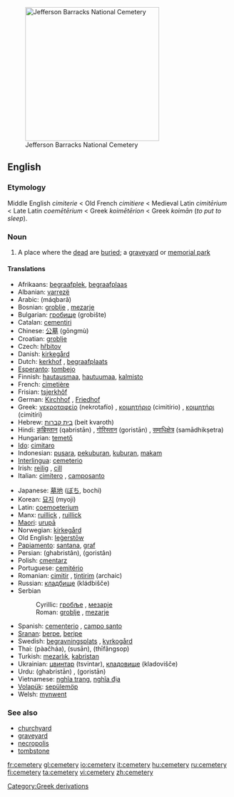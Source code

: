 [[Image:Jefferson Barracks National Cemetery.JPG|thumb|right|300px|Jefferson Barracks National Cemetery]]
==English==
===Etymology===
Middle English ''cimiterie'' < Old French ''cimitiere'' < Medieval Latin ''cimitērium'' < Late Latin ''coemētērium'' < Greek  ''koimētērion'' < Greek ''koimān'' (''to put to sleep'').
===Noun===
{{wikipedia}}
{{en-noun|cemeter|ies}}

#A place where the [[dead]] are [[buried]]; a [[graveyard]] or [[memorial park]]

====Translations==== 
{{top}}
*Afrikaans: [[begraafplek]], [[begraafplaas]]
*Albanian: [[varrezë]] {{f}}
*Arabic: {{ARchar|[[مقبرة]]}} (máqbarâ) {{f}}
*Bosnian: [[groblje#Bosnian|groblje]] {{n}}, [[mezarje#Bosnian|mezarje]] {{n}}
*Bulgarian: [[гробище]] (grobište) {{n}}
*Catalan: [[cementiri]] {{g|Catalan}}
*Chinese: [[公墓]] (gōngmù)
*Croatian: [[groblje#Croatian|groblje]] {{n}}
*Czech: [[hřbitov]] {{m}}
*Danish: [[kirkegård]] {{g|Danish}}
*Dutch: [[kerkhof]] {{n}}, [[begraafplaats]] {{f}}
*[[Esperanto]]: [[tombejo]]
*Finnish: [[hautausmaa]], [[hautuumaa]], [[kalmisto]]
*French: [[cimetière]] {{m}}
*Frisian: [[tsjerkhôf]] {{n}}
*German: [[Kirchhof]] {{m}}, [[Friedhof]] {{m}}
*Greek: [[νεκροταφείο]] (nekrotafío) {{n}}, [[κοιμητήριο]] (cimitírio) {{n}}, [[κοιμητήρι]] (cimitíri) {{n}}
*Hebrew: [[בית קברות]] (beit kvaroth) {{m}}
*Hindi: [[क़ब्रिस्तान]] (qabristān) {{m}}, [[गोरिस्तान]] (goristān) {{m}}, [[समाधिक्षेत्र]] (samādhikṣetra) {{m}}
*Hungarian: [[temető]]
*[[Ido]]: [[cimitaro]]
*Indonesian: [[pusara]], [[pekuburan]], [[kubur|kuburan]], [[makam]] 
*[[Interlingua]]: [[cemeterio]] 
*Irish: [[reilig]] {{f}}, [[cill]] {{f}}
*Italian: [[cimitero]] {{m}}, [[camposanto]] {{m}}
{{mid}}
*Japanese: [[墓地]] ([[ぼち]], bochi)
*Korean: [[묘지]] (myoji)
*Latin: [[coemoeterium]] {{n}}
*Manx: [[ruillick]] {{f}}, [[ruillick]] {{g|Manx}}
*[[Maori]]: [[urupā]]
*Norwegian: [[kirkegård]] {{m}}
*Old English: [[legerstow|leġerstōw]] {{f}}
*[[Papiamento]]: [[santana]], [[graf]]
*Persian: {{FAchar|[[قبرستان]]}} (ghabristân), {{FAchar|[[گورستان]]}} (goristân)
*Polish: [[cmentarz]] {{m}}
*Portuguese: [[cemitério]] {{m}}
*Romanian: [[cimitir]] {{n}}, [[ţintirim]] {{n}} (archaic)
*Russian: [[кладбище]] (kládbišče) {{n}}
*Serbian
*:Cyrillic: [[гробље#Serbian|гробље]] {{n}}, [[мезарје#Serbian|мезарје]] {{n}}
*:Roman: [[groblje#Serbian|groblje]] {{n}}, [[mezarje#Serbian|mezarje]] {{n}}
*Spanish: [[cementerio]] {{m}}, [[campo santo]] {{m}}
*[[Sranan]]: [[berpe]], [[beripe]]
*Swedish: [[begravningsplats]] {{c}}, [[kyrkogård]] {{c}}
*Thai: {{THchar|[[ป่าช้า]]}} (pàačháa), {{THchar|[[สุสาน]]}} (susān), {{THchar|[[ที่ฝังศพ]]}} (thīfângsop)
*Turkish: [[mezarlık]], [[kabristan]]
*Ukrainian: [[цвинтар]] (tsvintar), [[кладовище]] (kladovišče) {{n}}
*Urdu: {{URchar|[[قبرستان]]}} (ghabristān) {{m}}, {{URchar|[[گورستان]]}} (goristān) {{m}}
*Vietnamese: [[nghĩa trang]], [[nghĩa địa]]
*[[Volapük]]: [[sepülemöp]]
*Welsh: [[mynwent]] {{f|Welsh}}
{{bottom}}

===See also===
*[[churchyard]]
*[[graveyard]]
*[[necropolis]]
*[[tombstone]]

[[Category:Greek derivations]]

[[fr:cemetery]]
[[gl:cemetery]]
[[io:cemetery]]
[[it:cemetery]]
[[hu:cemetery]]
[[ru:cemetery]]
[[fi:cemetery]]
[[ta:cemetery]]
[[vi:cemetery]]
[[zh:cemetery]]